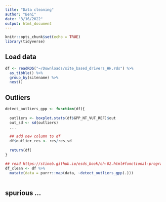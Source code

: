 ```yaml
---
title: "Data cleaning"
author: "Beni"
date: "3/16/2022"
output: html_document
---
```


```r
knitr::opts_chunk$set(echo = TRUE)
library(tidyverse)
```

## Load data


```r
df <- readRDS("~/Downloads/site_based_drivers_HH.rds") %>% 
  as_tibble() %>% 
  group_by(sitename) %>% 
  nest()
```

## Outliers

```r
detect_outliers_gpp <- function(df){
  
  outliers <- boxplot.stats(df$GPP_NT_VUT_REF)$out
  out_sd <- sd(outliers)
  ...
  
  ## add new column to df
  df$outlier_res <- res/res_sd
  
  return(df)
}

## read https://stineb.github.io/esds_book/ch-02.html#functional-programming-i
df_clean <- df %>% 
  mutate(data = purrr::map(data, ~detect_outliers_gpp(.)))
  
```

## spurious ...
